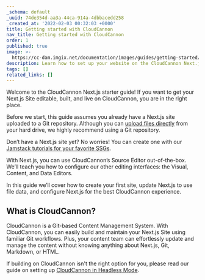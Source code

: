 ```yaml
---
_schema: default
_uuid: 74de354d-aa3a-44ca-914a-4dbbacedd258
_created_at: '2022-02-03 00:32:03 +0000'
title: Getting started with CloudCannon
nav_title: Getting started with CloudCannon
order: 1
published: true
image: >-
  https://cc-dam.imgix.net/documentation/images/guides/getting-started/guide-thumbnails/CloudCannon-Getting-Started-Thumbnail-Nextjs.png
description: Learn how to set up your website on the CloudCannon Next.js CMS.
tags: []
related_links: []
---
```

Welcome to the CloudCannon Next.js starter guide! If you want to get your Next.js Site editable, built, and live on CloudCannon, you are in the right place.

Before we start, this guide assumes you already have a Next.js site uploaded to a Git repository. Although you can <a target="_blank" rel="noopener" href="https://cloudcannon.com/documentation/articles/create-a-site-with-direct-upload/">upload files directly</a> from your hard drive, we highly recommend using a Git repository.

Don’t have a Next.js site yet? No worries! You can create one with our <a target="_blank" rel="noopener" href="https://cloudcannon.com/tutorials/">Jamstack tutorials for your favorite SSGs</a>.

With Next.js, you can use CloudCannon’s Source Editor out-of-the-box. We’ll teach you how to configure our other editing interfaces: the Visual, Content, and Data Editors.

In this guide we’ll cover how to create your first site, update Next.js to use file data, and configure Next.js for the best CloudCannon experience.

## What is CloudCannon?

CloudCannon is a Git-based Content Management System. With CloudCannon, you can easily build and maintain your Next.js Site using familiar Git workflows. Plus, your content team can effortlessly update and manage the content without knowing anything about Next.js, Git, Markdown, or HTML.

If building on CloudCannon isn't the right option for you, please read our guide on setting up [CloudCannon in Headless Mode](/documentation/guides/headless-starter-guide/).